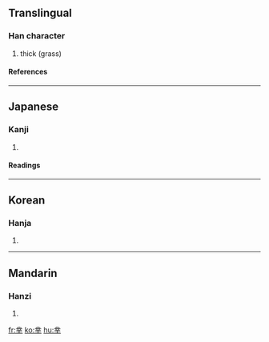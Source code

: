 ==Translingual==
===Han character===
{{Han char|rn=2|rad=丨|as=09|sn=10|four=|canj=廿金廿十 (TCTJ)}}
# thick (grass)
====References====
{{Han ref|kx=0080.080|dkj=00087|hdz=10030.060|uh=4E35|ud=20021}}
----
==Japanese==
===Kanji===
{{ja-kanji|grade=|rs=丨09}}
# {{defn|Japanese}}
====Readings====
{{ja-readings|on=[[さく]] (saku)|kun=[[くさのむらがり]] (kusanomuragari)}}
----
==Korean==
===Hanja===
{{ko-hanja|hangeul=착|rv=chak|mr=ch'ak}}
# {{defn|Korean}}
----
==Mandarin==
===Hanzi===
{{cmn-hanzi|pin=[[wéi]] ([[wei2]]), [[zhuǒ]] ([[zhuo3]])|wg=wei<sup>2</sup>, cho<sup>3</sup>}}
# {{defn|Mandarin}}

[[fr:丵]]
[[ko:丵]]
[[hu:丵]]